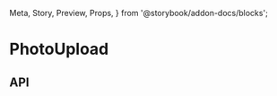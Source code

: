   Meta,
  Story,
  Preview,
  Props,
} from '@storybook/addon-docs/blocks';

<Meta title="Files/PhotoUpload" component={PhotoUpload} />

# PhotoUpload

<Preview>
  <Story name="With existing file">
    <PhotoUpload
      url="https://images.unsplash.com/photo-1593642702749-b7d2a804fbcf?ixlib=rb-1.2.1&ixid=eyJhcHBfaWQiOjEyMDd9&auto=format&fit=crop&w=800&q=80"
      onDrop={support.onDrop.fail}
      onDelete={action('on-delete')}
    />
  </Story>
  <Story name="Will succeed">
    <PhotoUpload onDrop={support.onDrop.succeed} />
  </Story>
  <Story name="Will Fail">
    <PhotoUpload onDrop={support.onDrop.fail} />
  </Story>
</Preview>

## API

<Props of={PhotoUpload} />
